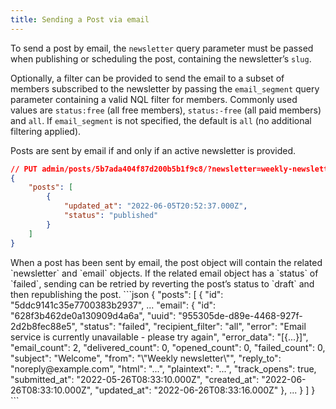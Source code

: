 ```yaml
---
title: Sending a Post via email
---
```


To send a post by email, the `newsletter` query parameter must be passed when publishing or scheduling the post, containing the newsletter’s `slug`.

Optionally, a filter can be provided to send the email to a subset of members subscribed to the newsletter by passing the `email_segment` query parameter containing a valid NQL filter for members. Commonly used values are `status:free` (all free members), `status:-free` (all paid members) and `all`. If `email_segment` is not specified, the default is `all` (no additional filtering applied).

Posts are sent by email if and only if an active newsletter is provided.
<RequestExample>
```json
// PUT admin/posts/5b7ada404f87d200b5b1f9c8/?newsletter=weekly-newsletter&email_segment=status%3Afree
{
    "posts": [
        {
            "updated_at": "2022-06-05T20:52:37.000Z",
            "status": "published"
        }
    ]
}
```
</RequestExample>
When a post has been sent by email, the post object will contain the related `newsletter` and `email` objects. If the related email object has a `status` of `failed`, sending can be retried by reverting the post’s status to `draft` and then republishing the post.
<ResponseExample>
```json
{
    "posts": [
        {
            "id": "5ddc9141c35e7700383b2937",
            ...
            "email": {
                "id": "628f3b462de0a130909d4a6a",
                "uuid": "955305de-d89e-4468-927f-2d2b8fec88e5",
                "status": "failed",
                "recipient_filter": "all",
                "error": "Email service is currently unavailable - please try again",
                "error_data": "[{...}]",
                "email_count": 2,
                "delivered_count": 0,
                "opened_count": 0,
                "failed_count": 0,
                "subject": "Welcome",
                "from": "\"Weekly newsletter\"<noreply@example.com>",
                "reply_to": "noreply@example.com",
                "html": "...",
                "plaintext": "...",
                "track_opens": true,
                "submitted_at": "2022-05-26T08:33:10.000Z",
                "created_at": "2022-06-26T08:33:10.000Z",
                "updated_at": "2022-06-26T08:33:16.000Z"
            },
            ...
        }
    ]
}
```
</ResponseExample>